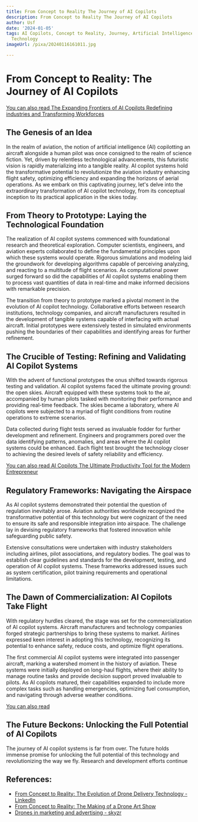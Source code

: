 ```yaml
---
title: From Concept to Reality The Journey of AI Copilots
description: From Concept to Reality The Journey of AI Copilots
author: Usf
date: '2024-01-05'
tags: AI Copilots, Concept to Reality, Journey, Artificial Intelligence, Aviation,
  Technology
imageUrl: /pixa/20240116161011.jpg

---
```

# From Concept to Reality: The Journey of  AI Copilots

[You can also  read  The Expanding Frontiers of AI Copilots Redefining industries and Transforming Workforces](The%20Expanding%20Frontiers%20of%20AI%20Copilots%20Redefining%20industries%20and%20Transforming%20Workforces)


## The Genesis of an Idea

In the realm of aviation, the notion of artificial intelligence (AI) copilotting an aircraft alongside a human pilot  was once consigned to the realm of science fiction. Yet, driven  by relentless technological advancements, this futuristic vision is rapidly materializing into a tangible reality. AI copilot systems hold the transformative potential  to revolutionize the aviation industry enhancing flight safety, optimizing efficiency and expanding the horizons of aerial operations. As  we embark on this captivating journey, let's delve into  the extraordinary transformation of AI copilot technology,  from  its conceptual inception to its  practical application in the skies today.

## From Theory to  Prototype: Laying the Technological Foundation

The realization of AI copilot systems commenced with  foundational research and theoretical exploration.  Computer scientists, engineers, and aviation experts collaborated to define the fundamental principles upon which these systems would operate.  Rigorous simulations and modeling laid the groundwork for developing algorithms capable of perceiving analyzing, and reacting to a multitude of flight scenarios. As  computational power surged forward so did the  capabilities  of AI copilot systems enabling them to process  vast quantities of data in real-time and make informed  decisions with remarkable precision.

The transition from theory  to prototype marked a pivotal  moment in the evolution of AI copilot technology. Collaborative efforts between research institutions, technology companies, and aircraft manufacturers resulted in the development  of tangible systems capable of interfacing  with actual  aircraft. Initial prototypes were extensively tested in simulated environments pushing the boundaries of their capabilities and identifying areas for further refinement.

## The Crucible of Testing: Refining and Validating AI Copilot Systems

With the advent of functional prototypes  the  onus shifted towards rigorous testing  and validation. AI copilot systems faced  the ultimate proving ground: the open skies. Aircraft equipped with these systems took to the air, accompanied by human pilots tasked  with monitoring their  performance and providing real-time feedback. The skies became a laboratory, where AI  copilots were subjected to a myriad of flight conditions from  routine  operations to extreme scenarios.

Data collected during flight tests served as invaluable fodder for further development and  refinement. Engineers and programmers pored  over the data identifying patterns, anomalies, and  areas where the AI copilot systems could be enhanced. Each  flight test brought the technology closer to achieving the desired levels of safety reliability and efficiency.

[You can also read AI Copilots The Ultimate Productivity Tool for the  Modern Entrepreneur](AI%20Copilots%20The%20Ultimate%20Productivity%20Tool%20for%20the%20Modern%20Entrepreneur)


##  Regulatory Frameworks: Navigating the Airspace

As AI copilot systems demonstrated their potential the question of regulation inevitably arose. Aviation authorities  worldwide recognized the transformative potential  of this technology but were cognizant of the need to ensure its  safe and responsible  integration into airspace. The challenge lay in devising regulatory frameworks that fostered  innovation while safeguarding public safety.

Extensive consultations were undertaken  with industry  stakeholders  including airlines, pilot associations, and regulatory bodies. The goal was to establish clear guidelines and standards for the  development, testing, and operation  of AI copilot systems.  These frameworks addressed issues such as system certification, pilot training requirements and operational  limitations.

## The Dawn of Commercialization: AI Copilots Take Flight

With regulatory hurdles cleared, the stage was set for the commercialization of AI copilot systems. Aircraft manufacturers and technology companies forged strategic partnerships to bring these systems to market. Airlines expressed keen interest in adopting this technology, recognizing its  potential to  enhance safety,  reduce costs, and optimize flight operations.

The first commercial AI copilot  systems were  integrated  into passenger aircraft, marking a  watershed moment in the history of aviation. These systems were initially deployed  on  long-haul flights, where their ability to manage routine tasks and provide decision support proved invaluable to pilots. As AI copilots matured, their  capabilities expanded to include more complex tasks such as handling  emergencies, optimizing fuel consumption, and navigating through adverse weather conditions.

[You can also read ]()


## The Future  Beckons: Unlocking the  Full Potential of  AI Copilots

The journey of AI copilot systems  is far from over. The future holds immense promise for unlocking the full potential of this technology  and revolutionizing the way we fly. Research and development efforts continue

## References:
- [From Concept to Reality: The Evolution of Drone Delivery Technology - LinkedIn](https://www.linkedin.com/pulse/from-concept-reality-evolution-drone-delivery-technology)
- [From Concept to Reality: The Making of a Drone Art Show](https://celestial.show/drone-light-shows/making-drone-art-show/)
- [Drones in marketing and advertising - skyzr](https://www.skyzr.com/post/drones-in-marketing-and-advertising)
